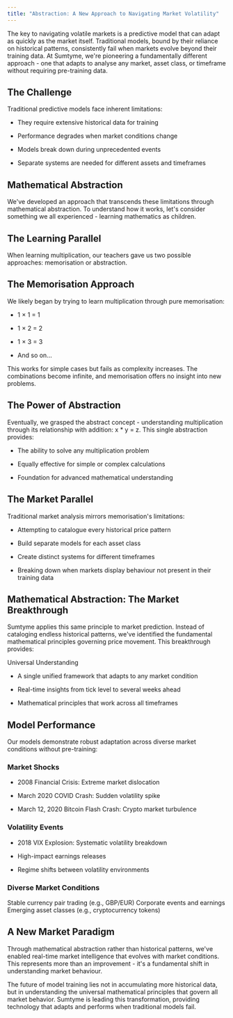 ```yaml
---
title: "Abstraction: A New Approach to Navigating Market Volatility"
---
```


The key to navigating volatile markets is a predictive model that can adapt as quickly as the market itself. Traditional models, bound by their reliance on historical patterns, consistently fail when markets evolve beyond their training data. At Sumtyme, we're pioneering a fundamentally different approach - one that adapts to analyse any market, asset class, or timeframe without requiring pre-training data.

## The Challenge

Traditional predictive models face inherent limitations:

* They require extensive historical data for training

* Performance degrades when market conditions change

* Models break down during unprecedented events

* Separate systems are needed for different assets and timeframes

## Mathematical Abstraction

We've developed an approach that transcends these limitations through mathematical abstraction. To understand how it works, let's consider something we all experienced - learning mathematics as children.

## The Learning Parallel

When learning multiplication, our teachers gave us two possible approaches: memorisation or abstraction.

## The Memorisation Approach

We likely began by trying to learn multiplication through pure memorisation:

* 1 × 1 = 1

* 1 × 2 = 2

* 1 × 3 = 3

* And so on...

This works for simple cases but fails as complexity increases. The combinations become infinite, and memorisation offers no insight into new problems.

## The Power of Abstraction

Eventually, we grasped the abstract concept - understanding multiplication through its relationship with addition: x \* y = z. This single abstraction provides:

* The ability to solve any multiplication problem

* Equally effective for simple or complex calculations

* Foundation for advanced mathematical understanding

## The Market Parallel

Traditional market analysis mirrors memorisation's limitations:

* Attempting to catalogue every historical price pattern

* Build separate models for each asset class

* Create distinct systems for different timeframes

* Breaking down when markets display behaviour not present in their training data

## Mathematical Abstraction: The Market Breakthrough

Sumtyme applies this same principle to market prediction. Instead of cataloging endless historical patterns, we've identified the fundamental mathematical principles governing price movement. This breakthrough provides:

Universal Understanding

* A single unified framework that adapts to any market condition

* Real-time insights from tick level to several weeks ahead

* Mathematical principles that work across all timeframes

## Model Performance

Our models demonstrate robust adaptation across diverse market conditions without pre-training:

### Market Shocks

* 2008 Financial Crisis: Extreme market dislocation

* March 2020 COVID Crash: Sudden volatility spike

* March 12, 2020 Bitcoin Flash Crash: Crypto market turbulence

### Volatility Events

* 2018 VIX Explosion: Systematic volatility breakdown

* High-impact earnings releases

* Regime shifts between volatility environments

### Diverse Market Conditions

Stable currency pair trading (e.g., GBP/EUR)
Corporate events and earnings
Emerging asset classes (e.g., cryptocurrency tokens)

## A New Market Paradigm

Through mathematical abstraction rather than historical patterns, we've enabled real-time market intelligence that evolves with market conditions. This represents more than an improvement - it's a fundamental shift in understanding market behaviour.

The future of model training lies not in accumulating more historical data, but in understanding the universal mathematical principles that govern all market behavior. Sumtyme is leading this transformation, providing technology that adapts and performs when traditional models fail.